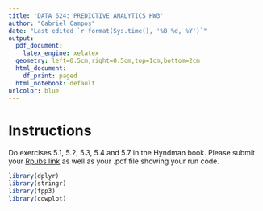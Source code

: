```yaml
---
title: 'DATA 624: PREDICTIVE ANALYTICS HW3'
author: "Gabriel Campos"
date: "Last edited `r format(Sys.time(), '%B %d, %Y')`"
output:
  pdf_document:
    latex_engine: xelatex
  geometry: left=0.5cm,right=0.5cm,top=1cm,bottom=2cm
  html_document:
    df_print: paged
  html_notebook: default
urlcolor: blue
---
```


# Instructions

Do exercises 5.1, 5.2, 5.3, 5.4 and 5.7 in the Hyndman book.  Please submit your [Rpubs link](https://rpubs.com/gcampos100/DATA_624_HW3) as well as your .pdf file showing your run code.


```r
library(dplyr)
library(stringr)
library(fpp3)
library(cowplot)
```

